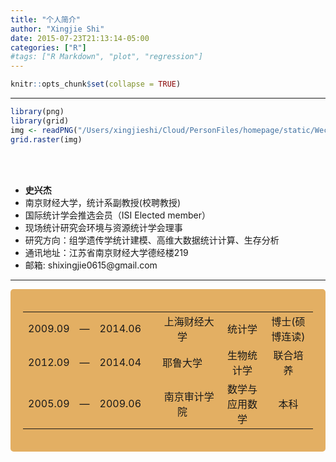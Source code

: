 ```yaml
---
title: "个人简介"
author: "Xingjie Shi"
date: 2015-07-23T21:13:14-05:00
categories: ["R"]
#tags: ["R Markdown", "plot", "regression"]
---
```


```r
knitr::opts_chunk$set(collapse = TRUE)
```


***

<div class = "row">
  
<div class = "col-md-6">
```r
library(png)
library(grid)
img <- readPNG("/Users/xingjieshi/Cloud/PersonFiles/homepage/static/WechatIMG349.png")
grid.raster(img)
```
</div>

<div class = "col-md-6">
<br><br>

- __史兴杰__
- 南京财经大学，统计系副教授(校聘教授)
- 国际统计学会推选会员（ISI Elected member）
- 现场统计研究会环境与资源统计学会理事
- 研究方向：组学遗传学统计建模、高维大数据统计计算、生存分析
- 通讯地址：江苏省南京财经大学德经楼219
- 邮箱: shixingjie0615@gmail.com

</div>

</div>




***
 


<style>
div.blue { background-color:#E3AF63; border-radius: 5px; padding: 20px;}
</style>
<div class = "blue">
  |         |   |         |                  |            |              |
  |:-------:|:-:|:-------:|:----------------:|:----------:|:------------:|
  | 2009.09 |---| 2014.06$~~~~$ | 上海财经大学$~~~~~$ |   统计学   |博士(硕博连读)|
  | 2012.09  |---| 2014.04$~~~~$ |耶鲁大学$~~~~~$|生物统计学|联合培养|
  | 2005.09  |---| 2009.06$~~~~$ |南京审计学院$~~~~~$|数学与应用数学|本科|

</div>
 